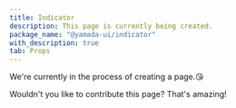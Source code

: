 ```yaml
---
title: Indicator
description: This page is currently being created.
package_name: "@yamada-ui/indicator"
with_description: true
tab: Props
---
```


We're currently in the process of creating a page.😘

Wouldn't you like to contribute this page? That's amazing!
